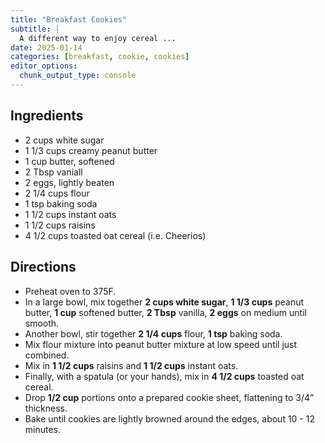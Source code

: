 ```yaml
---
title: "Breakfast Cookies"
subtitle: |
  A different way to enjoy cereal ...
date: 2025-01-14
categories: [breakfast, cookie, cookies]
editor_options:
  chunk_output_type: console
---
```


## Ingredients

* 2 cups white sugar
* 1 1/3 cups creamy peanut butter
* 1 cup butter, softened
* 2 Tbsp vaniall
* 2 eggs, lightly beaten
* 2 1/4 cups flour
* 1 tsp baking soda
* 1 1/2 cups instant oats
* 1 1/2 cups raisins
* 4 1/2 cups toasted oat cereal (i.e. Cheerios)

## Directions

* Preheat oven to 375F.
* In a large bowl, mix together **2 cups white sugar**, **1 1/3 cups** peanut butter, **1 cup** softened butter, **2 Tbsp** vanilla, **2 eggs** on medium until smooth.
* Another bowl, stir together **2 1/4 cups** flour, **1 tsp** baking soda.
* Mix flour mixture into peanut butter mixture at low speed until just combined.
* Mix in **1 1/2 cups** raisins and **1 1/2 cups** instant oats.
* Finally, with a spatula (or your hands), mix in **4 1/2 cups** toasted oat cereal.
* Drop **1/2 cup** portions onto a prepared cookie sheet, flattening to 3/4" thickness.
* Bake until cookies are lightly browned around the edges, about 10 - 12 minutes.
